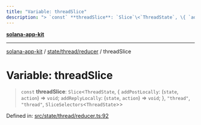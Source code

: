 ```yaml
---
title: "Variable: threadSlice"
description: "> `const` **threadSlice**: `Slice`\<`ThreadState`, \{ `addPostLocally`: (`state`, `action`) => `void`; `addReplyLocally`: (`state`, `action`) => `void`; \}, `"thread"`, `"thread"`, `SliceSelectors`\<`ThreadState`\>\>"
---
```


[**solana-app-kit**](../../../../README.mdx)

***

[solana-app-kit](../../../../README.mdx) / [state/thread/reducer](../README.mdx) / threadSlice

# Variable: threadSlice

> `const` **threadSlice**: `Slice`\<`ThreadState`, \{ `addPostLocally`: (`state`, `action`) => `void`; `addReplyLocally`: (`state`, `action`) => `void`; \}, `"thread"`, `"thread"`, `SliceSelectors`\<`ThreadState`\>\>

Defined in: [src/state/thread/reducer.ts:92](https://github.com/SendArcade/solana-social-starter/blob/b27156124ee1831d644b1af765e8d55a2885cd4f/src/state/thread/reducer.ts#L92)
